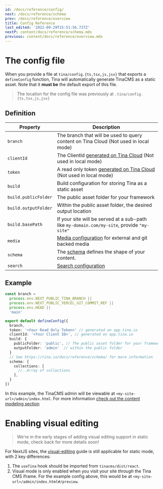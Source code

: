 ```yaml
---
id: /docs/reference/config/
next: /docs/reference/schema
prev: /docs/reference/overview
title: Config Reference
last_edited: '2022-09-29T15:51:56.737Z'
nextP: content/docs/reference/schema.mdx
previous: content/docs/reference/overview.mdx
---
```


# The config file

When you provide a file at `tina/config.{ts,tsx,js,jsx}` that exports a `defineConfig` function,
Tina will automatically generate TinaCMS as a static asset. Note that it **must be** the default export of this file.

> The location for the config file was previously at `.tina/config.{ts,tsx,js,jsx}`

## Definition

| Property             | Description                                                                                                           |
| -------------------- | --------------------------------------------------------------------------------------------------------------------- |
| `branch`             | The branch that will be used to query content on Tina Cloud (Not used in local mode)                                  |
| `clientId`           | The ClientId [generated on Tina Cloud](/docs/tina-cloud/dashboard/) (Not used in local mode)                          |
| `token`              | A read only token [generated on Tina Cloud](/docs/tina-cloud/dashboard/projects/#api-tokens) (Not used in local mode) |
| `build`              | Build configuration for storing Tina as a static asset                                                                |
| `build.publicFolder` | The public asset folder for your framework                                                                            |
| `build.outputFolder` | Within the public asset folder, the desired output location                                                           |
| `build.basePath`     | If your site will be served at a sub-path like `my-domain.com/my-site`, provide `"my-site"`                           |
| `media`              | [Media configuration](/docs/reference/media/overview/) for external and git backed media                              |
| `schema`             | The [schema](/docs/reference/schema/) defines the shape of your content.                                              |
| `search`             | [Search configuration](/docs/reference/search/overview/#configuration)                                                |

## Example

```ts
const branch =
  process.env.NEXT_PUBLIC_TINA_BRANCH ||
  process.env.NEXT_PUBLIC_VERCEL_GIT_COMMIT_REF ||
  process.env.HEAD ||
  'main'

export default defineConfig({
  branch,
  token: '<Your Read Only Token>' // generated on app.tina.io
  clientId: '<Your Client ID>', // generated on app.tina.io
  build: {
    publicFolder: 'public', // The public asset folder for your framework
    outputFolder: 'admin'  // within the public folder
  }
  // See https://tina.io/docs/reference/schema/ for more information
  schema: {
    collections: [
      //..Array of collections
    ],
  }
})
```

In this example, the TinaCMS admin will be viewable at `<my-site-url>/admin/index.html`.
For more information [check out the content modeling section](/docs/schema/)

# Enabling visual editing

> We're in the early stages of adding visual editing support in static mode, check back for more details soon!

For NextJS sites, the [visual-editing](/docs/tinacms-context/) guide is still applicable for static mode, with 2 key differences:

1. The `useTina` hook should be imported from `tinacms/dist/react`.
2. Visual mode is only enabled when you visit your site *through* the Tina CMS iframe. For the example config
   above, this would be at `<my-site-url>/admin/index.html#/preview`.
